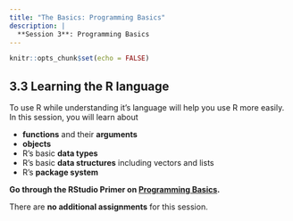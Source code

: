 ```yaml
---
title: "The Basics: Programming Basics"
description: |
  **Session 3**: Programming Basics
---
```


```r
knitr::opts_chunk$set(echo = FALSE)
```

## 3.3 Learning the R language

To use R while understanding it's language will help you use R more easily. In this session, you will learn about

  - **functions** and their **arguments**
  - **objects**
  - R’s basic **data types**
  - R’s basic **data structures** including vectors and lists
  - R’s **package system**

**Go through the RStudio Primer on [Programming Basics](https://rstudio.cloud/learn/primers/1.2).** 

There are **no additional assignments** for this session. 


